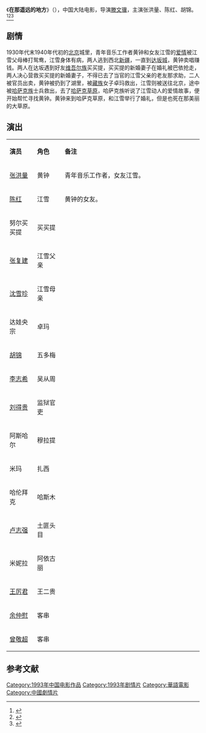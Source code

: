 {{otheruses|subject=1992年电影《在那遥远的地方》|other=其他同名条目|在那遥远的地方}}

{{Infobox Film
|片名     = 《在那遥远的地方》
|电影原名 = In That Distant Place
|图像     = 
|图像说明 = 海报
|导演     = [[滕文骥|滕文骥]]
|监制     = 
|制片     = 
|编剧     = 
|剧本     = 
|原著     = 
|主演     = {{ubl|张洪量|陈红|胡锦}}
|主题曲   = 
|片头曲   = 
|片尾曲   = 
|配乐     = [[罗大佑|罗大佑]]
|摄影     = 
|剪辑     = 胡大为
|制片商   = 
|发行商   = 
|上映日期 = {{Film date|1993|||中国大陆}}
|片长     = 90分钟
|产地     = {{CHNML}}
|语言     = [[現代標準漢語|国语普通话]]
|预算     = 
|票房     = 
|前集     = 
|续集     = 
|中国大陆片名= 
|港澳片名 = 
|新马片名 = 
|台湾片名 = 
}}

《'''在那遥远的地方'''》（{{lang-en|'''In That Distant Place'''}}），中国大陆电影，导演[[滕文骥|滕文骥]]，主演张洪量、陈红、胡锦。<ref>{{cite web |url=http://ent.163.com/edit/020116/020116_111758.html |title=滕文骥的"致命一击"会让你疼吗？ |accessdate=2002 |publisher=网易 |work= |language=zh-hans |archive-date=2014-03-07 |archive-url=https://web.archive.org/web/20140307095637/http://ent.163.com/edit/020116/020116_111758.html |dead-url=no }}</ref><ref>{{cite web |url=http://yule.sohu.com/2004/03/08/43/article219344313.shtml |title=北京电影制片厂一级导演滕文骥简介 |accessdate=2004 |publisher=搜狐网 |work= |language=zh-hans |archive-date=2016-03-04 |archive-url=https://web.archive.org/web/20160304231638/http://yule.sohu.com/2004/03/08/43/article219344313.shtml |dead-url=no }}</ref><ref>{{cite web |url=http://ent.sina.com.cn/m/2001-12-13/66870.html |title=资料：滕文骥简介 |accessdate=2001 |publisher=新浪网 |work= |language=zh-hans |archive-date=2014-03-07 |archive-url=https://web.archive.org/web/20140307103336/http://ent.sina.com.cn/m/2001-12-13/66870.html |dead-url=no }}</ref>

==剧情==
1930年代末1940年代初的[[北京|北京]]城里，青年音乐工作者黄钟和女友江雪的[[爱情|爱情]]被江雪父母棒打鸳鸯，江雪身体有病，两人逃到西北[[新疆|新疆]]，一直到[[达坂城|达坂城]]，黄钟卖唱赚钱。两人在达坂遇到好友[[维吾尔族|维吾尔族]]买买提，买买提的新婚妻子在婚礼被巴依抢走，两人决心营救买买提的新婚妻子，不得已去了当官的江雪父亲的老友那求助，二人被官员出卖，黄钟被扔到了湖里，被[[藏族|藏族]]女子卓玛救出，江雪则被送往北京，途中被[[哈萨克族|哈萨克族]]士兵救出，去了[[哈萨克草原|哈萨克草原]]，哈萨克族听说了江雪动人的爱情故事，便开始帮忙寻找黄钟。黄钟来到哈萨克草原，和江雪举行了婚礼，但是也死在那美丽的大草原。

== 演出 ==
{|class="wikitable " width="70%"
|- style="background:cornflowerblue; color:white" align=center
|style="width:10%"|'''演员'''||style="width:10%"|'''角色'''||style="width:50%"|'''备注'''
|-
| [[张洪量|张洪量]]   ||   黄钟  ||   青年音乐工作者，女友江雪。
|-
| [[陳紅_(演員)|陈红]]   ||  江雪   ||   黄钟的女友。
|-
| 努尔买买提   ||  买买提   ||   
|-
| [[张复建|张复建]]   || 江雪父亲    ||   
|-
| [[沈雪珍|沈雪珍]]   ||   江雪母亲  ||   
|-
| 达娃央宗 ||  卓玛   ||   
|- 
| [[胡锦|胡锦]]   ||  五多梅   ||   
|- 
| [[李志希|李志希]]   ||  吴从周   ||   
|-
| [[刘得贵|刘得贵]]   ||   监狱官吏  ||   
|-
| 阿斯哈尔  ||  穆拉提   ||   
|- 
| 米玛   ||   扎西  ||   
|-
| 哈伦拜克  ||  哈斯木   ||   
|-
| [[卢志强|卢志强]]   ||  土匪头目   ||   
|- 
| 米妮拉  || 阿依古丽    ||   
|-
| [[王厉君|王厉君]]   || 王二贵    ||   
|-
| [[余仲慰|余仲慰]]   ||  客串   ||   
|- 
| [[曾敬超|曾敬超]]   ||  客串   ||   
|}

==参考文献==
{{reflist}}

{{DEFAULTSORT:Z在}}
[[Category:1993年中国电影作品|Category:1993年中国电影作品]]
[[Category:1993年剧情片|Category:1993年剧情片]]
[[Category:華語電影|Category:華語電影]]
[[Category:中國劇情片|Category:中國劇情片]]